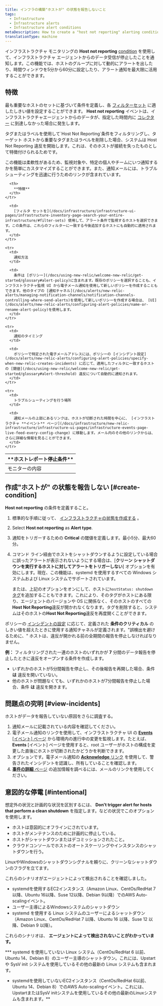 ```yaml
---
title: インフラの構築"ホストが" の状態を報告しないこと
tags:
  - Infrastructure
  - Infrastructure alerts
  - Infrastructure alert conditions
metaDescription: How to create a "host not reporting" alerting condition for infrastructure monitoring.
translationType: machine
---
```


インフラストラクチャ モニタリングの **Host not reporting** [condition](/docs/infrastructure/new-relic-infrastructure/configuration/infrastructure-alerts-add-edit-or-view-host-alert-information) を使用して、インフラストラクチャ エージェントからのデータ受信が停止したことを通知します。この機能では、ホストのグループに対して動的にアラートを出したり、時間ウィンドウを5分から60分に設定したり、アラート通知を最大限に活用することができます。

## 特徴

最も重要なホストのセットに基づいて条件を定義し、各 [フィルターセット](/docs/infrastructure/new-relic-infrastructure/filter-group/filter-sets-organize-your-infrastructure-hosts) に適したしきい値を設定することができます。 **Host not reporting** イベントは、インフラストラクチャエージェントからのデータが、指定した時間内に [コレクター](/docs/accounts-partnerships/education/getting-started-new-relic/glossary#collector) に到達しなかった場合に発生します。

<Callout variant="caution">
  タグまたはラベルを使用して`Host Not Reporting`条件をフィルタリングし、ターゲット ホストから重要なタグまたはラベルを削除した場合、システムは Host Not Reporting 違反を開始します。これは、そのホストが接続を失ったものとして特徴付けられるためです。
</Callout>

この機能は柔軟性があるため、監視対象や、特定の個人やチームにいつ通知するかを簡単にカスタマイズすることができます。また、通知メールには、トラブルシューティングを迅速に行うためのリンクが含まれています。

<table>
  <thead>
    <tr>
      <th style={{ width: "200px" }}>
        **ホストレポート停止条件**
      </th>

      <th>
        **特徴**
      </th>
    </tr>
  </thead>

  <tbody>
    <tr>
      <td>
        モニターの内容
      </td>

      <td>
        [フィルタ セットを](/docs/infrastructure/infrastructure-ui-pages/infrastructure-inventory-page-search-your-entire-infrastructure/#filter-sets) 使用して、アラート条件で監視するホストを選択できます。この条件は、これらのフィルターに一致する今後追加するホストにも自動的に適用されます。
      </td>
    </tr>

    <tr>
      <td>
        通知方法
      </td>

      <td>
        条件は [ポリシー](/docs/using-new-relic/welcome-new-relic/get-started/glossary#alert-policy)に含まれます。既存のポリシーを選択することも、インフラストラクチャ監視 UI から電子メール通知を使用して新しいポリシーを作成することもできます。他のタイプの [通知チャネル](/docs/alerts/new-relic-alerts/managing-notification-channels/notification-channels-controlling-where-send-alerts)を使用して新しいポリシーを作成する場合は、 [UI](/docs/alerts/new-relic-alerts/configuring-alert-policies/name-or-rename-alert-policy)を使用します。
      </td>
    </tr>

    <tr>
      <td>
        通知のタイミング
      </td>

      <td>
        ポリシーで特定された電子メールアドレスには、ポリシーの [インシデント設定](/docs/alerts/new-relic-alerts/configuring-alert-policies/specify-when-new-relic-creates-incidents) に応じて、適用したフィルタに一致するホストの [閾値](/docs/using-new-relic/welcome-new-relic/get-started/glossary#alert-threshold) 違反について自動的に通知されます。
      </td>
    </tr>

    <tr>
      <td>
        トラブルシューティングを行う場所
      </td>

      <td>
        通知メールの上部にあるリンクは、ホストが切断された時間を中心に、 [インフラストラクチャ **イベント** ページ](/docs/infrastructure/new-relic-infrastructure/infrastructure-ui-pages/infrastructure-events-page-live-feed-every-config-change) に移動します。メール内のその他のリンクからは、さらに詳細な情報を見ることができます。
      </td>
    </tr>
  </tbody>
</table>

## 作成"ホストが" の状態を報告しない [#create-condition]

**Host not reporting** の条件を定義すること。

1. 標準的な手順に従って、 [インフラストラクチャの状態を作成する](/docs/infrastructure/new-relic-infrastructure/configuration/infrastructure-alerts-add-edit-or-view-host-alert-information) 。

2. Select **Host not reporting** as **Alert type**.

3. 通知をトリガーするための **Critical** の閾値を定義します。最小5分、最大60分。

4. コマンド ライン経由でホストをシャットダウンするように設定している場合に誤ったアラートが表示されないようにする場合は、\[**クリーン シャットダウンを実行するホストに対してアラートをトリガーしない**] オプションを有効にします。現在、この機能は、systemd を使用するすべての Windows システムおよび Linux システムでサポートされています。

   <Callout variant="tip">または、上記のオプションをオンにして、ホストに`hostStatus: shutdown` [タグ](/docs/new-relic-one/use-new-relic-one/core-concepts/use-tags-help-organize-find-your-data/)を追加することもできます。これにより、そのタグがホストにある限り、エージェントのバージョンや OS に関係なく、そのホストのすべての**Host Not Reporting**違反が開かれなくなります。タグを削除すると、システムはそのホストの**Host Not Reporting**違反を再度開くことができます。</Callout>

ポリシーの [インシデントの設定](/docs/alerts/new-relic-alerts/configuring-alert-policies/specify-when-new-relic-creates-incidents) に応じて、定義された **条件のクリティカル** のしきい値を超えたときに使用する通知チャネルが定義されます。"誤検出を避けるために、" ホストは、違反が開かれる前の全期間の報告を停止しなければなりません。

**例：** フィルタリングされた一連のホストのいずれかが **7** 分間のデータ報告を停止したときに違反をオープンする条件を作成します。

* いずれかのホストが5分間報告を停止し、その後報告を再開した場合、条件 **は** 違反を開いていない。
* 他のホストが問題なくても、いずれかのホストが7分間報告を停止した場合、条件 **は** 違反を開きます。

## 問題点の究明 [#view-incidents]

ホストがデータを報告していない原因をさらに調査する。

1. 通知メールに記載されている内容を確認してください。
2. 電子メール通知のリンクを使用して、インフラストラクチャ UI の [**Events** \[イベント\] ページ](/docs/infrastructure/new-relic-infrastructure/infrastructure-ui-pages/infrastructure-events-page-live-feed-every-config-change) から環境内の進行中の変更を監視します。たとえば、 **Events** \[イベント] ページを使用すると、root ユーザーがホストの構成を変更した直後にホストが切断されたかどうかを判断できます。
3. オプションです。電子メール通知の [**Acknowledge** リンク](/docs/alerts/new-relic-alerts/reviewing-alert-incidents/acknowledge-alert-incidents) を使用して、警告されたインシデントを認識し、所有していることを確認します。
4. [**事件の詳細** ページ](/docs/alerts/new-relic-alerts/reviewing-alert-incidents/view-incident-violation-details) の追加情報を調べるには、メールのリンクを使用してください。

## 意図的な停電 [#intentional]

想定外の状況と計画的な状況を区別するには、 **Don't trigger alert for hosts that perform a clean shutdown** を指定します。などの状況でこのオプションを使用します。

* ホストは意図的にオフラインにされています。
* ホストがメンテナンスのために計画的に停止している。
* ホストがシャットダウンまたはデコミッションされたこと。
* クラウドコンソールでホストのオートスケーリングやインスタンスのシャットダウンを行う。

LinuxやWindowsのシャットダウンシグナルを頼りに、クリーンなシャットダウンのフラグを立てます。

これらのシナリオがエージェントによって検出されることを確認しました。

* systemdを使用するEC2インスタンス（Amazon Linux、CentOs/RedHat 7以降、Ubuntu 16以降、Suse 12以降、Debian 9以降）でのAWS Auto-scalingイベント。
* ユーザー主導によるWindowsシステムのシャットダウン
* systemd を使用する Linux システムのユーザーによるシャットダウン（Amazon Linux、CentOs/RedHat 7 以降、Ubuntu 16 以降、Suse 12 以降、Debian 9 以降）。

これらのシナリオは、 **エージェントによって検出されないことがわかっています。**

*** systemd を使用していない Linux システム（CentOs/RedHat 6 以前、Ubuntu 14、Debian 8）のユーザー主導のシャットダウン。これには、Upstart や SysV init システムを使用しているその他の最新の Linux システムも含まれます。
* systemdを使用していないEC2インスタンス（CentOs/RedHat 6以前、Ubuntu 14、Debian 8）でのAWS Auto-scalingイベント。これには、UpstartまたはSysV initシステムを使用しているその他の最新のLinuxシステムも含まれます。**